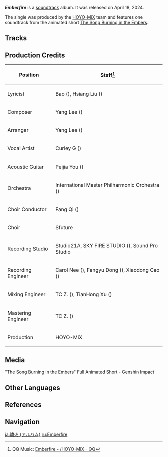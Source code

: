 {{Album Infobox
|title       = Emberfire
|image       = Emberfire.png
|type        = Original Game Soundtracks
|group       = Singles
|medium      = Digital
|releaseDate = 2024-04-18
|length      = 5 min 41 sec - 2 Tracks
|spotify     = 4nMiZ9uS1DCtHZ2wqS1wRJ
|youtube     = OLAK5uy_lqT6UlH6vXusFhr8NuTIjGeY5cgO98sgc
}}
'''''Emberfire''''' is a [[soundtrack]] album. It was released on April 18, 2024.

The single was produced by the [[HOYO-MiX]] team and features one soundtrack from the animated short [[The Song Burning in the Embers]].

==Tracks==
{{Soundtracks by Category Table|Emberfire (Album) Soundtracks|hidealbum=1}}

==Production Credits==
{| class="wikitable"
! Position
! Staff<ref>QQ Music: [https://y.qq.com/n/ryqq/songDetail/002E0Xl92dNK1D {{zh|烬火}} Emberfire - {{zh|希林娜依高}}/HOYO-MiX - QQ{{zh|音乐}}]</ref>
|-
! Lyricist
| Bao ({{zh|三宝}}), Hsiang Liu ({{zh|项柳}})
|-
! Composer
| Yang Lee ({{zh|李洋}})
|-
! Arranger
| Yang Lee ({{zh|李洋}})
|-
! Vocal Artist
| Curley G ({{zh|希林娜依·高}})
|-
! Acoustic Guitar
| Peijia You ({{zh|尤裴佳}})
|-
! Orchestra
| International Master Philharmonic Orchestra ({{zh|国际首席爱乐乐团}})
|-
! Choir Conductor
| Fang Qi ({{zh|齐放}})
|-
! Choir
| Sfuture{{zh|艺术团}}
|-
! Recording Studio
| Studio21A, SKY FIRE STUDIO ({{zh|九紫天诚录音棚}}), Sound Pro Studio
|-
! Recording Engineer
| Carol Nee ({{zh|倪涵文}}), Fangyu Dong ({{zh|董方昱}}), Xiaodong Cao ({{zh|曹晓冬}})
|-
! Mixing Engineer
| TC Z. ({{zh|周天澈}}), TianHong Xu ({{zh|徐天鸿}})
|-
! Mastering Engineer
| TC Z. ({{zh|周天澈}})
|-
! Production
| HOYO-MiX
|}

==Media==
<gallery>
"The Song Burning in the Embers" Full Animated Short - Genshin Impact
</gallery>

==Other Languages==
{{Other Languages|Emberfire}}

==References==
{{Reflist}}

==Navigation==
{{Album Navbox|main}}

[[ja:燼火 (アルバム)]]
[[ru:Emberfire]]